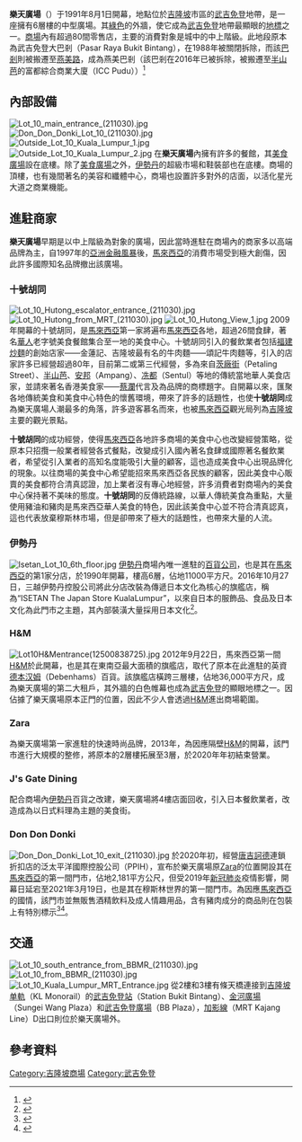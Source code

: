 {{infobox shopping mall |
  | shopping_mall_name = 樂天廣場
  | image = Lot 10 and BBMRT entrance D structure (211030).jpg
  | caption = 从武吉免登路旁望向乐天广场
  | location = {{MAS}} {{KL}}[[武吉免登|武吉免登]]武吉免登路和苏丹依斯迈路交叉口
  | opening_date = 1991年8月1日 
  | developer = 
  | manager = YTL Land
  | owner =  YTL Land
  | building_costs = not known
  | number_of_stores = 
  | number_of_anchors = 
  | floor_area = 
  | floors = 6
  | website = [http://www.lot10.com.my/]
}}

'''樂天廣場'''（{{lang-en|Lot 10}}）于1991年8月1日開幕，地點位於[[吉隆坡|吉隆坡]]市區的[[武吉免登|武吉免登]]地帶，是一座擁有6層樓的中型廣場。其[[綠色|綠色]]的外牆，使它成為[[武吉免登|武吉免登]]地帶最顯眼的[[地標|地標]]之一。[[商場|商場]]內有超過80間零售店，主要的消費對象是城中的中上階級。此地段原本為武吉免登大巴剎（Pasar Raya Bukit Bintang），在1988年被關閉拆除，而該[[巴剎|巴剎]]則被搬遷至[[燕美|燕美路]]，成為燕美巴剎（該巴剎在2016年已被拆除，被搬遷至[[半山芭|半山芭]]的富都綜合商業大廈（ICC Pudu））<ref>{{cite web|url=https://www.businesstoday.com.my/2019/09/27/changing-landscape-106-mansions-to-106-floors/|title=Changing Landscape: 106 Mansions to 106 Floors|date=2019-09-27|publisher=business today|access-date=2020-05-19|archive-date=2020-07-05|archive-url=https://web.archive.org/web/20200705052711/https://www.businesstoday.com.my/2019/09/27/changing-landscape-106-mansions-to-106-floors/|dead-url=no}}</ref>

==內部設備==
[[File:Lot_10_main_entrance_(211030).jpg|right]]
[[File:Don_Don_Donki_Lot_10_(211030).jpg|thumb]]
[[File:Outside_Lot_10_Kuala_Lumpur_1.jpg|right]]
[[File:Outside_Lot_10_Kuala_Lumpur_2.jpg|right]]
在'''樂天廣場'''內擁有許多的餐館，其[[美食廣場|美食廣場]]設在底樓。除了[[美食廣場|美食廣場]]之外，[[伊勢丹|伊勢丹]]的超級市場和鞋裝部也在底樓。商場的頂樓，也有幾間著名的美容和纖體中心，商場也設置許多對外的店面，以活化星光大道之商業機能。

==進駐商家==
'''樂天廣場'''早期是以中上階級為對象的廣場，因此當時進駐在商場內的商家多以高端品牌為主，自1997年的[[亞洲金融風暴|亞洲金融風暴]]後，[[馬來西亞|馬來西亞]]的消費市場受到極大創傷，因此許多國際知名品牌撤出該廣場。

===十號胡同===
[[File:Lot_10_Hutong_escalator_entrance_(211030).jpg|thumb]]
[[File:Lot_10_Hutong_from_MRT_(211030).jpg|thumb]]
[[File:Lot_10_Hutong_View_1.jpg|right]]
2009年開幕的十號胡同，是[[馬來西亞|馬來西亞]]第一家將遍布[[馬來西亞|馬來西亞]]各地，超過26間食肆，著名[[華人|華人]]老字號美食餐館集合至一地的美食中心。十號胡同引入的餐飲業者包括[[福建炒麵|福建炒麵]]的創始店家——金蓮記、吉隆坡最有名的牛肉麵——頌記牛肉麵等，引入的店家許多已經營超過80年，目前第二或第三代經營，多為來自[[茨廠街|茨廠街]]（Petaling Street）、[[半山芭|半山芭]]、[[安邦|安邦]]（Ampang）、[[冼都|冼都]]（Sentul）等地的傳統當地華人美食店家，並請來著名香港美食家——[[蔡瀾|蔡瀾]]代言及為品牌的商標題字。自開幕以來，匯聚各地傳統美食和美食中心特色的懷舊環境，帶來了許多的話題性，也使'''十號胡同'''成為樂天廣場人潮最多的角落，許多遊客慕名而來，也被[[馬來西亞|馬來西亞]]觀光局列為[[吉隆坡|吉隆坡]]主要的觀光景點。

'''十號胡同'''的成功經營，使得[[馬來西亞|馬來西亞]]各地許多商場的美食中心也改變經營策略，從原本只招攬一般業者經營各式餐點，改變成引入國內著名食肆或國際著名餐飲業者，希望從引入業者的高知名度能吸引大量的顧客，這也造成美食中心出現品牌化的現象。以往商場的美食中心希望能招來馬來西亞各民族的顧客，因此美食中心販賣的美食都符合清真認證，加上業者沒有專心地經營，許多消費者對商場內的美食中心保持著不美味的態度。'''十號胡同'''的反傳統路線，以華人傳統美食為重點，大量使用豬油和豬肉是馬來西亞華人美食的特色，因此該美食中心並不符合清真認真，這也代表放棄穆斯林市場，但是卻帶來了極大的話題性，也帶來大量的人流。

===伊勢丹===
[[File:Isetan_Lot_10_6th_floor.jpg|right]]
[[伊勢丹|伊勢丹]]商場內唯一進駐的[[百貨公司|百貨公司]]，也是其在[[馬來西亞|馬來西亞]]的第1家分店，於1990年開幕，樓高6層，佔地11000平方尺。2016年10月27日，三越伊勢丹控股公司將此分店改裝為傳遞日本文化為核心的旗艦店，稱為“ISETAN The Japan Store KualaLumpur”，以來自日本的服飾品、食品及日本文化為此門市之主題，其內部裝潢大量採用日本文化<ref>{{Cite web|title=Isetan's The Japan Store opens on Oct 27|url=https://www.thestar.com.my/business/business-news/2016/10/05/isetan-the-japan-store-opens-on-oct-27/|accessdate=2016-10-05}}</ref>。

===H&M===
[[File:Lot10H&Mentrance(12500838725).jpg|right]]
2012年9月22日，馬來西亞第一間[[H&M|H&M]]於此開幕，也是其在東南亞最大面積的旗艦店，取代了原本在此進駐的英資[[德本汉姆|德本汉姆]]（Debenhams）百貨。該旗艦店橫跨三層樓，佔地36,000平方尺，成為樂天廣場的第二大租戶，其外牆的白色帷幕也成為[[武吉免登|武吉免登]]的顯眼地標之一。因佔據了樂天廣場原本正門的位置，因此不少人會透過[[H&M|H&M]]進出商場範圍。

===Zara===
為樂天廣場第一家進駐的快速時尚品牌，2013年，為因應隔壁[[H&M|H&M]]的開幕，該門市進行大規模的整修，將原本的2層樓拓展至3層，於2020年年初結束營業。

===J's Gate Dining===
配合商場內[[伊勢丹|伊勢丹]]百貨之改建，樂天廣場將4樓店面回收，引入日本餐飲業者，改造成為以日式料理為主題的美食街。

===Don Don Donki===
[[File:Don_Don_Donki_Lot_10_exit_(211030).jpg|thumb]]
於2020年初，經營[[唐吉訶德|唐吉訶德]]連鎖折扣店的泛太平洋國際控股公司（PPIH），宣布於樂天廣場原[[Zara|Zara]]的位置開設其在[[馬來西亞|馬來西亞]]的第一間門市，佔地2,181平方公尺，但受2019年[[新冠肺炎|新冠肺炎]]疫情影響，開幕日延宕至2021年3月19日，也是其在穆斯林世界的第一間門市。為因應[[馬來西亞|馬來西亞]]的國情，該門市並無販售酒精飲料及成人情趣用品，含有豬肉成分的商品則在包裝上有特別標示<ref>{{cite web|url=https://www.orientaldaily.com.my/news/central/2021/03/19/399526|title=Don Don Donki開張　民眾一早大排長龍|date=2021-03-19|publisher=馬來西亞東方網|access-date=2021-03-20|archive-date=2021-04-02|archive-url=https://web.archive.org/web/20210402180221/https://www.orientaldaily.com.my/news/central/2021/03/19/399526|dead-url=no}}</ref><ref>{{Cite web|title=PPIH／マレーシアに世界初「情熱価格」専門店「ハラール認証」商品強化|url=https://www.ryutsuu.biz/abroad/n030514.html|date=2021-03-05|publisher=流通ニュース|access-date=2021-03-20|archive-date=2021-03-29|archive-url=https://web.archive.org/web/20210329120736/https://www.ryutsuu.biz/abroad/n030514.html|dead-url=no}}</ref>。

==交通==
[[File:Lot_10_south_entrance_from_BBMR_(211030).jpg|thumb]]
[[File:Lot_10_from_BBMR_(211030).jpg|thumb]]
[[File:Lot_10_Kuala_Lumpur_MRT_Entrance.jpg|right]]
從2樓和3樓有條天橋連接到[[吉隆坡单軌|吉隆坡单軌]]（KL Monorail）的[[武吉免登站|武吉免登站]]（Station Bukit Bintang）、[[金河廣場|金河廣場]]（Sungei Wang Plaza）和[[武吉免登廣場|武吉免登廣場]]（BB Plaza），[[加影線|加影線]]（MRT Kajang Line）D出口則位於樂天廣場外。

==參考資料==
{{commons category|Lot 10}}
{{reflist|30em}}


[[Category:吉隆坡商場|Category:吉隆坡商場]]
[[Category:武吉免登|Category:武吉免登]]



{{星光大道吉隆坡城中城商圈}}